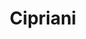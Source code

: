 ---
layout: "../../layouts/ProjectLayout.astro"
title: "Cipriani"
description: "Landing page for a restaurant"
bannerSrc: "/projects/ciprianis/banner.png"
details: {
  createdAt: "2022-10-28",
  difficulty: "Easy",
  duration: "5 days",
}
links: {
  site: "https://ciprianipizza.vercel.app/",
  repo: "https://github.com/gammx/ciprianipizza",
}
about: {
  src: "/projects/ciprianis/about_thumbnail.png",
  category: "Landing Page",
  summary: "A static website for a classy italian pizza restaurant. With brand identity, a product showcase and a contact section.",
  thoughts: "Cipriani's Pizza is a project in which I come back to my roots, it had been years since I had worked without frameworks or anything special, just plain HTML, CSS and JS. I really wanted to keep it simple and this is the result.",
}
interludeSrc: "/projects/ciprianis/interlude.png"
screenshots: [
  "/projects/ciprianis/gallery_item_1.png",
  "/projects/ciprianis/gallery_item_2.png",
  "/projects/ciprianis/gallery_item_3.png"
]
features: ["responsive", "practices", "performant", "parallax"]
stack: ["html", "css", "javascript", "git"]
---